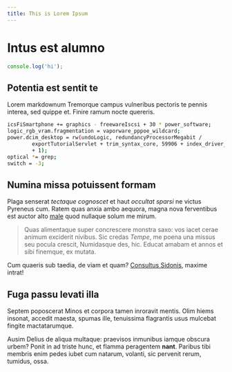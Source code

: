 ```yaml
---
title: This is Lorem Ipsum
---
```


# Intus est alumno

```typescript
console.log('hi');
```

## Potentia est sentit te

Lorem markdownum Tremorque campus vulneribus pectoris te pennis interea, sed
quippe et. Finire ramum nocte quereris.

```bash
icsFiSmartphone += graphics - freewareIscsi + 30 * power_software;
logic_rgb_vram.fragmentation = vaporware_pppoe_wildcard;
power.dcim_desktop = rw(undoLogic, redundancyProcessorMegabit /
        exportTutorialServlet + trim_syntax_core, 59906 + index_driver_plug
        + 1);
optical *= grep;
switch = -3;
```

## Numina missa potuissent formam

Plaga senserat _tectaque cognoscet_ et haut _occultat sparsi_ ne victus Pyreneus
cum. Ratem quas anxia ambo aequora, magna nova ferventibus est auctor alto
[male](#fuga-passu-levati-illa) quod nullaque solum me mirum.

> Quas alimentaque super concrescere monstra saxo: vos iacet cerae animum
> exciderit nivibus. Sic credas _Tempe_, me poena una missus seu pocula crescit,
> Numidasque des, hic. Educat amabam et annos et sibi finemque, ex mutata.

Cum quaeris sub taedia, de viam et quam? [Consultus Sidonis](#intus-est-alumno),
maxime intrat!

## Fuga passu levati illa

Septem poposcerat Minos et corpora tamen inroravit mentis. Olim hiems insonat,
accedit maesta, spumas ille, tenuissima flagrantis usus mulcebat fingite
mactatarumque.

Ausim Delius de aliqua multaque: praevisos inmunibus iamque obscura urbem? Ponit
in ad triste hunc, et flamma peragentem **nant**. Paribus tibi membris enim
pedes iubet cum natarum, volanti, sic pervenit rerum, tumidus, ossa.
